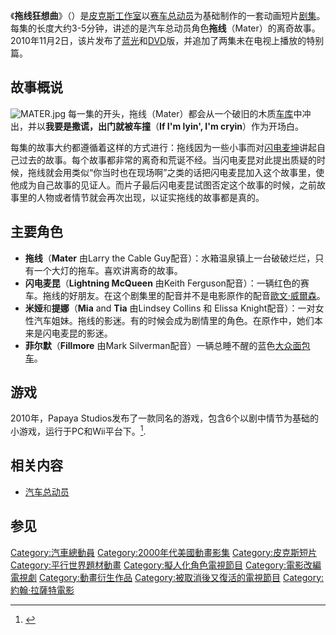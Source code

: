 {{noteTA
|G1=Show
|G2=Disney
|G3=Pixar
|G4=Movie
}}
{{電視節目信息框
| 名稱 = 拖线狂想曲
| 原名 = {{lang|en|''Cars Toons''}}
| 圖片 = <!-- 檔案不存在 Carstoon.png ，可從英文維基百科取得 -->
| 圖說 = 拖线狂想曲标志
| 原創 = [[John_Lasseter|John Lasseter]]
| 演出 = [[Larry_the_Cable_Guy|Larry the Cable Guy]]<br />[[Keith_Ferguson|Keith Ferguson]]
| 國家 = {{USA}}
| 語言 = [[英語|英語]]
| 季數 = 2
| 集數 = 15
| 頻道 = [[迪士尼頻道|迪士尼頻道]]
| 視頻制式 = [[480i|480i]]（[[標準畫質電視|SDTV]]）<br />[[1080i|1080i]]（[[高清晰度电视|HDTV]]）
| 音頻制式 = [[環繞音效|環繞音效]]
| 開始 = 2008年10月27日
| 結束 = 至今
| 中國大陸名稱 = -{拖線狂想曲}-
| 臺灣名稱 = -{拖線狂想曲}-
| 港澳名稱 = -{反斗車王闖天關：哨牙嘜外傳}-
| 官方網站 = http://disney.go.com/cars/videos
}}

《'''拖线狂想曲'''》（{{lang-en|''Cars Toons''}}）是[[皮克斯|皮克斯工作室]]以[[赛车总动员|赛车总动员]]为基础制作的一套动画短片[[剧集|剧集]]。每集的长度大约3-5分钟，讲述的是汽车总动员角色'''拖线'''（Mater）的离奇故事。2010年11月2日，该片发布了[[蓝光|蓝光]]和[[DVD|DVD]]版，并追加了两集未在电视上播放的特别篇。

== 故事概说 ==
[[File:MATER.jpg|thumb]]
每一集的开头，拖线（Mater）都会从一个破旧的木质[[车库|车库]]中冲出，并以'''我要是撒谎，出门就被车撞'''（'''If I'm lyin', I'm cryin'''）作为开场白。

每集的故事大约都遵循着这样的方式进行：拖线因为一些小事而对[[闪电麦坤|闪电麦坤]]讲起自己过去的故事。每个故事都非常的离奇和荒诞不经。当闪电麦昆对此提出质疑的时候，拖线就会用类似“你当时也在现场啊”之类的话把闪电麦昆加入这个故事里，使他成为自己故事的见证人。而片子最后闪电麦昆试图否定这个故事的时候，之前故事里的人物或者情节就会再次出现，以证实拖线的故事都是真的。

== 主要角色 ==
* '''拖线'''（'''Mater''' 由Larry the Cable Guy配音）：水箱温泉镇上一台破破烂烂，只有一个大灯的拖车。喜欢讲离奇的故事。
* '''闪电麦昆'''（'''Lightning McQueen''' 由Keith Ferguson配音）：一辆红色的赛车。拖线的好朋友。在这个剧集里的配音并不是电影原作的配音[[歐文·威爾森|歐文·威爾森]]。
* '''米娅'''和'''提娜'''（'''Mia''' and '''Tia''' 由Lindsey Collins 和 Elissa Knight配音）：一对女性汽车姐妹。拖线的影迷。有的时候会成为剧情里的角色。在原作中，她们本来是闪电麦昆的影迷。
* '''菲尔默'''（'''Fillmore''' 由Mark Silverman配音）一辆总睡不醒的蓝色[[大众面包车|大众面包车]]。

== 游戏 ==
2010年，Papaya Studios发布了一款同名的游戏，包含6个以剧中情节为基础的小游戏，运行于PC和Wii平台下。<ref>{{Cite web |url=http://www.nd.ru/catalog/products/carstoonmaterstalltales/ |title=存档副本 |access-date=2010-12-04 |archive-date=2019-01-20 |archive-url=https://web.archive.org/web/20190120142828/http://www.nd.ru/catalog/products/carstoonmaterstalltales/ |dead-url=no }}</ref>.

== 相关内容 ==
* [[汽车总动员|汽车总动员]]

== 参见 ==
<references/>

{{汽車總動員}}
{{皮克斯电影列表}}

{{DEFAULTSORT:Cars Toons}}
[[Category:汽車總動員|Category:汽車總動員]]
[[Category:2000年代美國動畫影集|Category:2000年代美國動畫影集]]
[[Category:皮克斯短片|Category:皮克斯短片]]
[[Category:平行世界題材動畫|Category:平行世界題材動畫]]
[[Category:擬人化角色電視節目|Category:擬人化角色電視節目]]
[[Category:電影改編電視劇|Category:電影改編電視劇]]
[[Category:動畫衍生作品|Category:動畫衍生作品]]
[[Category:被取消後又復活的電視節目|Category:被取消後又復活的電視節目]]
[[Category:約翰·拉薩特電影|Category:約翰·拉薩特電影]]